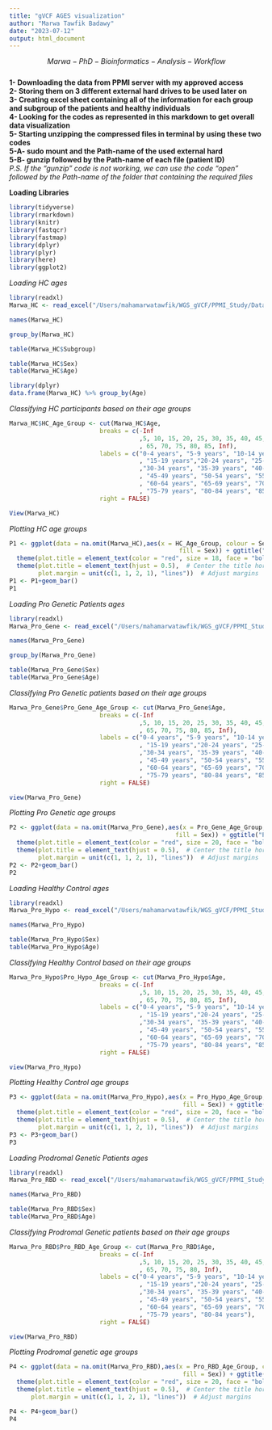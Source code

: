 ```yaml
---
title: "gVCF AGES visualization"
author: "Marwa Tawfik Badawy"
date: "2023-07-12"
output: html_document
---
```


$$Marwa-PhD-Bioinformatics-Analysis-Workflow$$ <br>
**1- Downloading the data from PPMI server with my approved access** <br>
**2- Storing them on 3 different external hard drives to be used later on** <br>
**3- Creating excel sheet containing all of the information for each group and subgroup of the patients and healthy individuals** <br>
**4- Looking for the codes as represented in this markdown to get overall data visualization** <br>
**5- Starting unzipping the compressed files in terminal by using these two codes** <br>
**5-A- sudo mount and the Path-name of the used external hard** <br>
**5-B- gunzip followed by the Path-name of each file (patient ID)** <br>
*P.S. If the "gunzip" code is not working, we can use the code "open" followed by the Path-name of the folder that containing the required files*


**Loading Libraries**
```r
library(tidyverse)
library(rmarkdown)
library(knitr)
library(fastqcr)
library(fastmap)
library(dplyr)
library(plyr)
library(here)
library(ggplot2)
```

*Loading HC ages*
```r
library(readxl)
Marwa_HC <- read_excel("/Users/mahamarwatawfik/WGS_gVCF/PPMI_Study/Data_Ages/Marwa_HC_Data.xlsx")
```


```r
names(Marwa_HC)
```


```r
group_by(Marwa_HC)
```

```r
table(Marwa_HC$Subgroup)
```


```r
table(Marwa_HC$Sex)
table(Marwa_HC$Age)
```

```r
library(dplyr)
data.frame(Marwa_HC) %>% group_by(Age)
```

*Classifying HC participants based on their age groups*

```r
Marwa_HC$HC_Age_Group <- cut(Marwa_HC$Age,
                         breaks = c(-Inf
                                    ,5, 10, 15, 20, 25, 30, 35, 40, 45, 50, 55, 60
                                    , 65, 70, 75, 80, 85, Inf),
                         labels = c("0-4 years", "5-9 years", "10-14 years"
                                    , "15-19 years","20-24 years", "25-29 years"
                                    ,"30-34 years", "35-39 years", "40-44 years"
                                    , "45-49 years", "50-54 years", "55-59 years"
                                    , "60-64 years", "65-69 years", "70-74 years"
                                    , "75-79 years", "80-84 years", "85+ years"),
                         right = FALSE)

```

```r
View(Marwa_HC)
```

*Plotting HC age groups*
```r
P1 <- ggplot(data = na.omit(Marwa_HC),aes(x = HC_Age_Group, colour = Sex,
                                               fill = Sex)) + ggtitle("HC_Age_Groups") +
  theme(plot.title = element_text(color = "red", size = 18, face = "bold")) + 
  theme(plot.title = element_text(hjust = 0.5),  # Center the title horizontally
        plot.margin = unit(c(1, 1, 2, 1), "lines"))  # Adjust margins
P1 <- P1+geom_bar()
P1 
```

*Loading Pro Genetic Patients ages*

```r
library(readxl)
Marwa_Pro_Gene <- read_excel("/Users/mahamarwatawfik/WGS_gVCF/PPMI_Study/Data_Ages/Marwa_Pro_Gene.xlsx")
```

```r
names(Marwa_Pro_Gene)
```


```r
group_by(Marwa_Pro_Gene)
```


```r
table(Marwa_Pro_Gene$Sex)
table(Marwa_Pro_Gene$Age)
```

*Classifying Pro Genetic patients based on their age groups*

```r
Marwa_Pro_Gene$Pro_Gene_Age_Group <- cut(Marwa_Pro_Gene$Age,
                         breaks = c(-Inf
                                    ,5, 10, 15, 20, 25, 30, 35, 40, 45, 50, 55, 60
                                    , 65, 70, 75, 80, 85, Inf),
                         labels = c("0-4 years", "5-9 years", "10-14 years"
                                    , "15-19 years","20-24 years", "25-29 years"
                                    ,"30-34 years", "35-39 years", "40-44 years"
                                    , "45-49 years", "50-54 years", "55-59 years"
                                    , "60-64 years", "65-69 years", "70-74 years"
                                    , "75-79 years", "80-84 years", "85+ years"),
                         right = FALSE)

```

```r
view(Marwa_Pro_Gene)
```


*Plotting Pro Genetic age groups*
```r
P2 <- ggplot(data = na.omit(Marwa_Pro_Gene),aes(x = Pro_Gene_Age_Group, colour = Sex,
                                              fill = Sex)) + ggtitle("Pro_Gen_Age_Groups") +
  theme(plot.title = element_text(color = "red", size = 20, face = "bold")) + 
  theme(plot.title = element_text(hjust = 0.5),  # Center the title horizontally
        plot.margin = unit(c(1, 1, 2, 1), "lines"))  # Adjust margins
P2 <- P2+geom_bar()
P2
```
*Loading Healthy Control ages*

```r
library(readxl)
Marwa_Pro_Hypo <- read_excel("/Users/mahamarwatawfik/WGS_gVCF/PPMI_Study/Data_Ages/Marwa_Pro_Hypo.xlsx")
```

```r
names(Marwa_Pro_Hypo)
```

```r
table(Marwa_Pro_Hypo$Sex)
table(Marwa_Pro_Hypo$Age)
```

*Classifying Healthy Control based on their age groups*

```r
Marwa_Pro_Hypo$Pro_Hypo_Age_Group <- cut(Marwa_Pro_Hypo$Age,
                         breaks = c(-Inf
                                    ,5, 10, 15, 20, 25, 30, 35, 40, 45, 50, 55, 60
                                    , 65, 70, 75, 80, 85, Inf),
                         labels = c("0-4 years", "5-9 years", "10-14 years"
                                    , "15-19 years","20-24 years", "25-29 years"
                                    ,"30-34 years", "35-39 years", "40-44 years"
                                    , "45-49 years", "50-54 years", "55-59 years"
                                    , "60-64 years", "65-69 years", "70-74 years"
                                    , "75-79 years", "80-84 years", "85+ years"),
                         right = FALSE)

```

```r
view(Marwa_Pro_Hypo)
```


*Plotting Healthy Control age groups*
```r
P3 <- ggplot(data = na.omit(Marwa_Pro_Hypo),aes(x = Pro_Hypo_Age_Group, colour = Sex,
                                                fill = Sex)) + ggtitle("Pro_Hypo_Age_Groups") +
  theme(plot.title = element_text(color = "red", size = 20, face = "bold")) + 
  theme(plot.title = element_text(hjust = 0.5),  # Center the title horizontally
        plot.margin = unit(c(1, 1, 2, 1), "lines"))  # Adjust margins
P3 <- P3+geom_bar()
P3
```

*Loading Prodromal Genetic Patients ages*

```r
library(readxl)
Marwa_Pro_RBD <- read_excel("/Users/mahamarwatawfik/WGS_gVCF/PPMI_Study/Data_Ages/Marwa_Pro_RBD.xlsx")
```

```r
names(Marwa_Pro_RBD)
```

```r
table(Marwa_Pro_RBD$Sex)
table(Marwa_Pro_RBD$Age)
```

*Classifying Prodromal Genetic patients based on their age groups*

```r
Marwa_Pro_RBD$Pro_RBD_Age_Group <- cut(Marwa_Pro_RBD$Age,
                         breaks = c(-Inf
                                    ,5, 10, 15, 20, 25, 30, 35, 40, 45, 50, 55, 60
                                    , 65, 70, 75, 80, Inf),
                         labels = c("0-4 years", "5-9 years", "10-14 years"
                                    , "15-19 years","20-24 years", "25-29 years"
                                    ,"30-34 years", "35-39 years", "40-44 years"
                                    , "45-49 years", "50-54 years", "55-59 years"
                                    , "60-64 years", "65-69 years", "70-74 years"
                                    , "75-79 years", "80-84 years"),
                         right = FALSE)

```

```r
view(Marwa_Pro_RBD)
```

*Plotting Prodromal genetic age groups*
```r
P4 <- ggplot(data = na.omit(Marwa_Pro_RBD),aes(x = Pro_RBD_Age_Group, colour = Sex,
                                                fill = Sex)) + ggtitle("Pro_RBD_Age_Groups") +
  theme(plot.title = element_text(color = "red", size = 20, face = "bold")) + 
  theme(plot.title = element_text(hjust = 0.5),  # Center the title horizontally
      plot.margin = unit(c(1, 1, 2, 1), "lines"))  # Adjust margins

P4 <- P4+geom_bar()
P4

```





